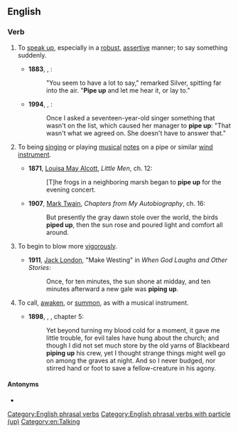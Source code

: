 ==English==

===Verb===
{{head|en|verb}}

# {{lb|en|intransitive}} To [[speak up]], especially in a [[robust]], [[assertive]] manner; to say something suddenly.
#* '''1883''', {{w|Robert Louis Stevenson}}, ''{{w|Treasure Island}}'':
#*: "You seem to have a lot to say," remarked Silver, spitting far into the air. "'''Pipe up''' and let me hear it, or lay to."
#* '''1994''', {{w|Haruki Murakami}}, ''{{w|Dance Dance Dance}}'':
#*: Once I asked a seventeen-year-old singer something that wasn't on the list, which caused her manager to '''pipe up''': "That wasn't what we agreed on. She doesn't have to answer that."
# {{lb|en|intransitive}} To being [[sing]]ing or playing [[musical]] [[note]]s on a pipe or similar [[wind instrument]].
#* '''1871''', [[w:Louisa May Alcott|Louisa May Alcott]], ''Little Men'', ch. 12:
#*: [T]he frogs in a neighboring marsh began to '''pipe up''' for the evening concert.
#* '''1907''', [[w:Mark Twain|Mark Twain]], ''Chapters from My Autobiography'', ch. 16:
#*: But presently the gray dawn stole over the world, the birds '''piped up''', then the sun rose and poured light and comfort all around.
# {{lb|en|intransitive|of wind, etc.}} To begin to blow more [[vigorous]]ly.
#* '''1911''', [[w:Jack London|Jack London]], "Make Westing" in ''When God Laughs and Other Stories'':
#*: Once, for ten minutes, the sun shone at midday, and ten minutes afterward a new gale was '''piping up'''.
# {{lb|en|transitive|rare}} To call, [[awaken]], or [[summon]], as with a musical instrument.
#* '''1898''', {{w|J. Meade Falkner}}, {{w|Moonfleet}}, chapter 5:
#*: Yet beyond turning my blood cold for a moment, it gave me little trouble, for evil tales have hung about the church; and though I did not set much store by the old yarns of Blackbeard '''piping up''' his crew, yet I thought strange things might well go on among the graves at night. And so I never budged, nor stirred hand or foot to save a fellow-creature in his agony.

====Antonyms====
* {{l|en|pipe down}}

[[Category:English phrasal verbs]]
[[Category:English phrasal verbs with particle (up)]]
[[Category:en:Talking]]